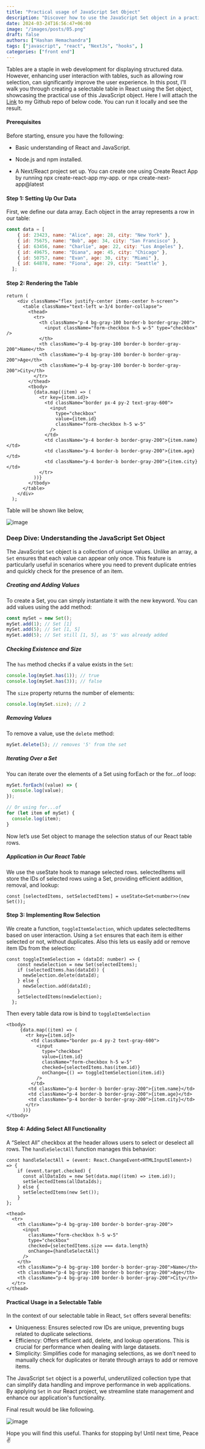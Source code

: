 ```yaml
---
title: "Practical usage of JavaScript Set Object"
description: "Discover how to use the JavaScript Set object in a practical React application. This guide demonstrates creating a selectable table with efficient state management, showcasing the benefits of using Set for unique, efficient data handling. Explore step-by-step implementation with code examples and visuals."
date: 2024-03-24T16:56:47+06:00
image: "/images/posts/05.png"
draft: false
authors: ["Hashan Hemachandra"]
tags: ["javascript", "react", "NextJs", "hooks", ]
categories: ["front end"]
---
```


Tables are a staple in web development for displaying structured data. However, enhancing user interaction with tables, such as allowing row selection, can significantly improve the user experience. In this post, I’ll walk you through creating a selectable table in React using the Set object, showcasing the practical use of this JavaScript object. Here I will attach the [Link](https://github.com/hmalindu1/js-set-object) to my Github repo of below code. You can run it locally and see the result.

#### Prerequisites

Before starting, ensure you have the following:

- Basic understanding of React and JavaScript.

- Node.js and npm installed.

- A Next/React project set up. You can create one using Create React App by running npx create-react-app my-app. or npx create-next-app@latest

#### Step 1: Setting Up Our Data

First, we define our data array. Each object in the array represents a row in our table:

```js
const data = [
    { id: 23423, name: "Alice", age: 28, city: "New York" },
    { id: 75675, name: "Bob", age: 34, city: "San Francisco" },
    { id: 63456, name: "Charlie", age: 22, city: "Los Angeles" },
    { id: 49675, name: "Diana", age: 45, city: "Chicago" },
    { id: 50757, name: "Evan", age: 30, city: "Miami" },
    { id: 64878, name: "Fiona", age: 29, city: "Seattle" },
  ];
```
#### Step 2: Rendering the Table
```tsx
return (
    <div className="flex justify-center items-center h-screen">
      <table className="text-left w-3/4 border-collapse">
        <thead>
          <tr>
            <th className="p-4 bg-gray-100 border-b border-gray-200">
              <input className="form-checkbox h-5 w-5" type="checkbox" />
            </th>
            <th className="p-4 bg-gray-100 border-b border-gray-200">Name</th>
            <th className="p-4 bg-gray-100 border-b border-gray-200">Age</th>
            <th className="p-4 bg-gray-100 border-b border-gray-200">City</th>
          </tr>
        </thead>
        <tbody>
          {data.map((item) => (
            <tr key={item.id}>
              <td className="border px-4 py-2 text-gray-600">
                <input
                  type="checkbox"
                  value={item.id}
                  className="form-checkbox h-5 w-5"
                />
              </td>
              <td className="p-4 border-b border-gray-200">{item.name}</td>
              <td className="p-4 border-b border-gray-200">{item.age}</td>
              <td className="p-4 border-b border-gray-200">{item.city}</td>
            </tr>
          ))}
        </tbody>
      </table>
    </div>
  );
```
Table will be shown like below,

![image](/images/set-object/1.png)

### Deep Dive: Understanding the JavaScript Set Object
The JavaScript `Set` object is a collection of unique values. Unlike an array, a `Set` ensures that each value can appear only once. This feature is particularly useful in scenarios where you need to prevent duplicate entries and quickly check for the presence of an item.

##### Creating and Adding Values
To create a Set, you can simply instantiate it with the new keyword. You can add values using the add method:

```js
const mySet = new Set();
mySet.add(1); // Set [1]
mySet.add(5); // Set [1, 5]
mySet.add(5); // Set still [1, 5], as '5' was already added
```

##### Checking Existence and Size
The `has` method checks if a value exists in the `Set`:

```js
console.log(mySet.has(1)); // true
console.log(mySet.has(3)); // false
```
The `size` property returns the number of elements:
```js
console.log(mySet.size); // 2
```

##### Removing Values
To remove a value, use the `delete` method:
```js
mySet.delete(5); // removes '5' from the set
```

##### Iterating Over a Set
You can iterate over the elements of a Set using forEach or the for...of loop:
```js
mySet.forEach((value) => {
  console.log(value);
});

// Or using for...of
for (let item of mySet) {
  console.log(item);
}
```
Now let’s use Set object to manage the selection status of our React table rows.

##### Application in Our React Table
We use the useState hook to manage selected rows. selectedItems will store the IDs of selected rows using a Set, providing efficient addition, removal, and lookup:
```tsx
const [selectedItems, setSelectedItems] = useState<Set<number>>(new Set());
```

#### Step 3: Implementing Row Selection
We create a function, `toggleItemSelection`, which updates selectedItems based on user interaction. Using a `Set` ensures that each item is either selected or not, without duplicates. Also this lets us easily add or remove item IDs from the selection:
```tsx
const toggleItemSelection = (dataId: number) => {
    const newSelection = new Set(selectedItems);
    if (selectedItems.has(dataId)) {
      newSelection.delete(dataId);
    } else {
      newSelection.add(dataId);
    }
    setSelectedItems(newSelection);
  };
```

Then every table data row is bind to `toggleItemSelection`
```tsx
<tbody>
     {data.map((item) => (
       <tr key={item.id}>
         <td className="border px-4 py-2 text-gray-600">
           <input
             type="checkbox"
             value={item.id}
             className="form-checkbox h-5 w-5"
             checked={selectedItems.has(item.id)}
             onChange={() => toggleItemSelection(item.id)}
           />
         </td>
        <td className="p-4 border-b border-gray-200">{item.name}</td>
        <td className="p-4 border-b border-gray-200">{item.age}</td>
        <td className="p-4 border-b border-gray-200">{item.city}</td>
       </tr>
      ))}
</tbody>
```

#### Step 4: Adding Select All Functionality
A “Select All” checkbox at the header allows users to select or deselect all rows. The `handleSelectAll` function manages this behavior:
```tsx
const handleSelectAll = (event: React.ChangeEvent<HTMLInputElement>) => {
    if (event.target.checked) {
      const allDataIds = new Set(data.map((item) => item.id));
      setSelectedItems(allDataIds);
    } else {
      setSelectedItems(new Set());
    }
};
```
```tsx
<thead>
  <tr>
    <th className="p-4 bg-gray-100 border-b border-gray-200">
      <input
        className="form-checkbox h-5 w-5"
        type="checkbox"
        checked={selectedItems.size === data.length}
        onChange={handleSelectAll}
      />
    </th>
    <th className="p-4 bg-gray-100 border-b border-gray-200">Name</th>
    <th className="p-4 bg-gray-100 border-b border-gray-200">Age</th>
    <th className="p-4 bg-gray-100 border-b border-gray-200">City</th>
  </tr>
</thead>
```

#### Practical Usage in a Selectable Table
In the context of our selectable table in React, `Set` offers several benefits:
- Uniqueness: Ensures selected row IDs are unique, preventing bugs related to duplicate selections.
- Efficiency: Offers efficient add, delete, and lookup operations. This is crucial for performance when dealing with large datasets.
- Simplicity: Simplifies code for managing selections, as we don’t need to manually check for duplicates or iterate through arrays to add or remove items.

<Notice type="tip">The JavaScript `Set` object is a powerful, underutilized collection type that can simplify data handling and improve performance in web applications. By applying `Set` in our React project, we streamline state management and enhance our application's functionality.</Notice>

Final result would be like following.

![image](/images/set-object/2.gif)

Hope you will find this useful. Thanks for stopping by! Until next time, Peace ✌️
